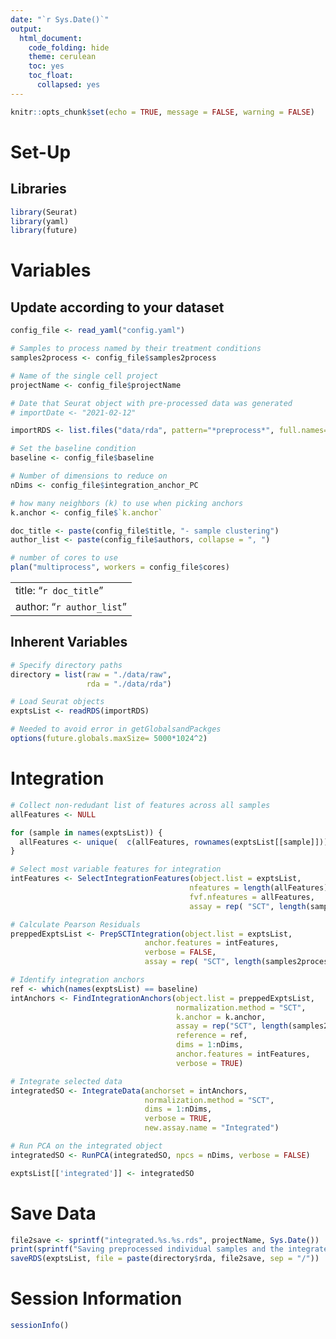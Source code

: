 ```yaml
---
date: "`r Sys.Date()`"
output:
  html_document:
    code_folding: hide
    theme: cerulean
    toc: yes
    toc_float:
      collapsed: yes
---
```


```r
knitr::opts_chunk$set(echo = TRUE, message = FALSE, warning = FALSE)
```

# Set-Up

## Libraries 

```r
library(Seurat)
library(yaml)
library(future)
```

# Variables

## Update according to your dataset

```r

config_file <- read_yaml("config.yaml")

# Samples to process named by their treatment conditions
samples2process <- config_file$samples2process

# Name of the single cell project
projectName <- config_file$projectName

# Date that Seurat object with pre-processed data was generated
# importDate <- "2021-02-12" 

importRDS <- list.files("data/rda", pattern="*preprocess*", full.names=TRUE)[1] # this is temporary workaround. This will change to the output of preprocess once in snakemake format.

# Set the baseline condition
baseline <- config_file$baseline

# Number of dimensions to reduce on
nDims <- config_file$integration_anchor_PC

# how many neighbors (k) to use when picking anchors
k.anchor <- config_file$`k.anchor`

doc_title <- paste(config_file$title, "- sample clustering")
author_list <- paste(config_file$authors, collapse = ", ")

# number of cores to use
plan("multiprocess", workers = config_file$cores)
```

---
title: "`r doc_title`"
author: "`r author_list`"
---

## Inherent Variables

```r

# Specify directory paths
directory = list(raw = "./data/raw",
                 rda = "./data/rda")

# Load Seurat objects
exptsList <- readRDS(importRDS)

# Needed to avoid error in getGlobalsandPackges 
options(future.globals.maxSize= 5000*1024^2)
```

# Integration
```r

# Collect non-redudant list of features across all samples
allFeatures <- NULL

for (sample in names(exptsList)) {
  allFeatures <- unique(  c(allFeatures, rownames(exptsList[[sample]]))  )
}

# Select most variable features for integration
intFeatures <- SelectIntegrationFeatures(object.list = exptsList, 
                                        nfeatures = length(allFeatures),
                                        fvf.nfeatures = allFeatures, 
                                        assay = rep( "SCT", length(samples2process)) )

# Calculate Pearson Residuals
preppedExptsList <- PrepSCTIntegration(object.list = exptsList, 
                              anchor.features = intFeatures,
                              verbose = FALSE, 
                              assay = rep( "SCT", length(samples2process)) )

# Identify integration anchors
ref <- which(names(exptsList) == baseline)
intAnchors <- FindIntegrationAnchors(object.list = preppedExptsList, 
                                     normalization.method = "SCT",
                                     k.anchor = k.anchor,
                                     assay = rep("SCT", length(samples2process)),
                                     reference = ref, 
                                     dims = 1:nDims,
                                     anchor.features = intFeatures, 
                                     verbose = TRUE)

# Integrate selected data
integratedSO <- IntegrateData(anchorset = intAnchors, 
                              normalization.method = "SCT",
                              dims = 1:nDims,
                              verbose = TRUE, 
                              new.assay.name = "Integrated")

# Run PCA on the integrated object
integratedSO <- RunPCA(integratedSO, npcs = nDims, verbose = FALSE)

exptsList[['integrated']] <- integratedSO
```

# Save Data
```r
file2save <- sprintf("integrated.%s.%s.rds", projectName, Sys.Date())
print(sprintf("Saving preprocessed individual samples and the integrated object in %s", file2save))
saveRDS(exptsList, file = paste(directory$rda, file2save, sep = "/"))
```

# Session Information
```r
sessionInfo()
```